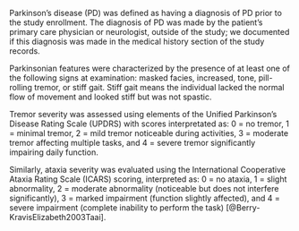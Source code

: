 Parkinson's disease (PD) was defined as 
having a diagnosis of PD prior to the study enrollment. 
The diagnosis of PD was made by 
the patient's primary care physician or neurologist, 
outside of the study; 
we documented if this diagnosis was made
in the medical history section of the study records.

Parkinsonian features were characterized by the presence of 
at least one of the following signs at examination: 
masked facies, 
increased, tone, 
pill-rolling tremor, or 
stiff gait. 
Stiff gait means the individual lacked the normal flow of movement 
and looked stiff but was not spastic.

Tremor severity was assessed using elements of 
the Unified Parkinson's Disease Rating Scale (UPDRS) 
with scores interpretated as: 
0 = no tremor,
1 = minimal tremor, 
2 = mild tremor noticeable during activities, 
3 = moderate tremor affecting multiple tasks, 
and 4 = severe tremor significantly impairing daily function.

Similarly, ataxia severity was evaluated using 
the International Cooperative Ataxia Rating Scale (ICARS) scoring, 
interpreted as: 
0 = no ataxia, 
1 = slight abnormality, 
2 = moderate abnormality (noticeable but does not interfere significantly),
3 = marked impairment (function slightly affected), and 
4 = severe impairment (complete inability to perform the task) [@Berry-KravisElizabeth2003Taai].
